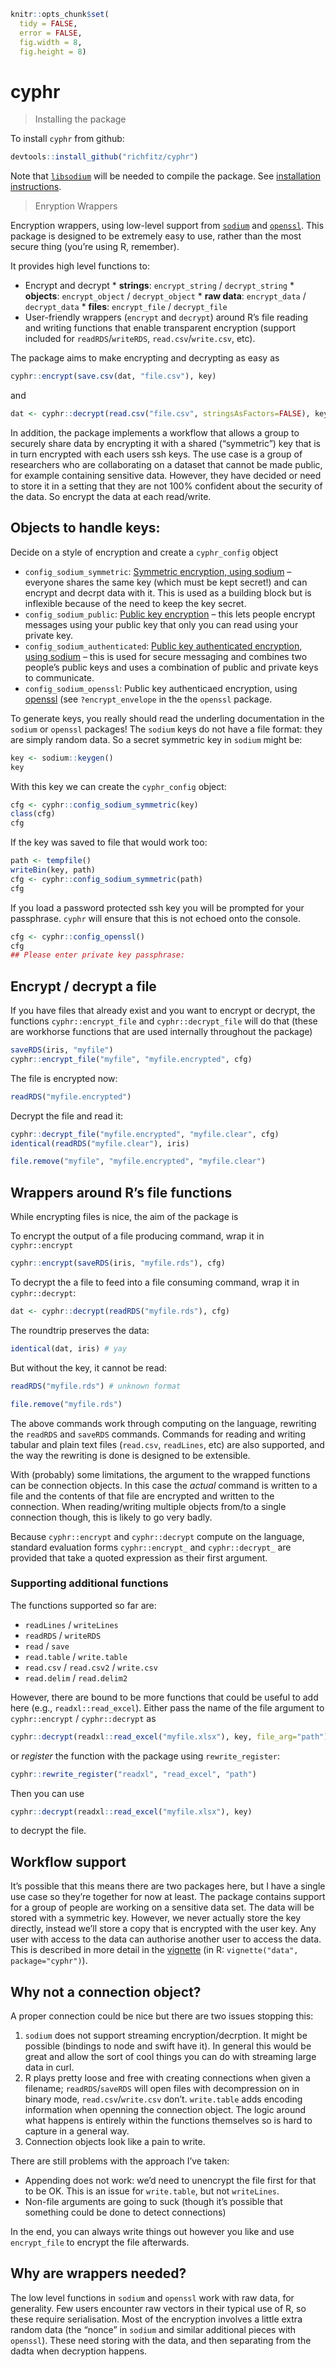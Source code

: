 ```r
knitr::opts_chunk$set(
  tidy = FALSE,
  error = FALSE,
  fig.width = 8,
  fig.height = 8)
```

# cyphr

<!--
[![Linux Build Status](https://travis-ci.org/richfitz/cyphr.svg?branch=master)](https://travis-ci.org/richfitz/cyphr)
 [![Windows Build status](https://ci.appveyor.com/api/projects/status/github/richfitz/cyphr?svg=true)](https://ci.appveyor.com/project/richfitz/cyphr)
-->

> Installing the package

To install `cyphr` from github:
```r
devtools::install_github("richfitz/cyphr")
```

Note that [`libsodium`](https://download.libsodium.org/doc/) will be needed to compile the package. See [installation instructions](https://download.libsodium.org/doc/installation/index.html).

> Enryption Wrappers

Encryption wrappers, using low-level support from [`sodium`](https://github.com/jeroenooms/sodium) and [`openssl`](https://github.com/jeroenooms/openssl).  This package is designed to be extremely easy to use, rather than the most secure thing (you're using R, remember).

It provides high level functions to:

* Encrypt and decrypt
  	  * **strings**: `encrypt_string` / `decrypt_string`
	  * **objects**: `encrypt_object` / `decrypt_object`
	  * **raw data**: `encrypt_data` / `decrypt_data`
	  * **files**: `encrypt_file` / `decrypt_file`
* User-friendly wrappers (`encrypt` and `decrypt`) around R's file reading and writing functions that enable transparent encryption (support included for `readRDS`/`writeRDS`, `read.csv`/`write.csv`, etc).

The package aims to make encrypting and decrypting as easy as

```r
cyphr::encrypt(save.csv(dat, "file.csv"), key)
```

and

```r
dat <- cyphr::decrypt(read.csv("file.csv", stringsAsFactors=FALSE), key)
```

In addition, the package implements a workflow that allows a group to securely share data by encrypting it with a shared ("symmetric") key that is in turn encrypted with each users ssh keys.  The use case is a group of researchers who are collaborating on a dataset that cannot be made public, for example containing sensitive data.  However, they have decided or need to store it in a setting that they are not 100% confident about the security of the data.  So encrypt the data at each read/write.

## Objects to handle keys:

Decide on a style of encryption and create a `cyphr_config` object

* `config_sodium_symmetric`: [Symmetric encryption, using sodium](http://127.0.0.1:19184/library/sodium/doc/intro.html#secret-key-encryption) -- everyone shares the same key (which must be kept secret!) and can encrypt and decrpt data with it.  This is used as a building block but is inflexible because of the need to keep the key secret.
* `config_sodium_public`: [Public key encryption](http://127.0.0.1:19184/library/sodium/doc/intro.html#public-key-encryption) -- this lets people encrypt messages using your public key that only you can read using your private key.
* `config_sodium_authenticated`: [Public key authenticated encryption, using sodium](http://127.0.0.1:19184/library/sodium/doc/intro.html#public-key-authenticated-encryption) -- this is used for secure messaging and combines two people's public keys and uses a combination of public and private keys to communicate.
* `config_sodium_openssl`: Public key authenticaed encryption, using [openssl](https://cran.r-project.org/web/packages/openssl) (see `?encrypt_envelope` in the the `openssl` package.

To generate keys, you really should read the underling documentation in the `sodium` or `openssl` packages!  The `sodium` keys do not have a file format: they are simply random data.  So a secret symmetric key in `sodium` might be:

```r
key <- sodium::keygen()
key
```

With this key we can create the `cyphr_config` object:

```r
cfg <- cyphr::config_sodium_symmetric(key)
class(cfg)
cfg
```

If the key was saved to file that would work too:

```r
path <- tempfile()
writeBin(key, path)
cfg <- cyphr::config_sodium_symmetric(path)
cfg
```

If you load a password protected ssh key you will be prompted for your passphrase.  `cyphr` will ensure that this is not echoed onto the console.

```r
cfg <- cyphr::config_openssl()
cfg
## Please enter private key passphrase:
```

## Encrypt / decrypt a file

If you have files that already exist and you want to encrypt or decrypt, the functions `cyphr::encrypt_file` and `cyphr::decrypt_file` will do that (these are workhorse functions that are used internally throughout the package)

```r
saveRDS(iris, "myfile")
cyphr::encrypt_file("myfile", "myfile.encrypted", cfg)
```

The file is encrypted now:

```r
readRDS("myfile.encrypted")
```

Decrypt the file and read it:

```r
cyphr::decrypt_file("myfile.encrypted", "myfile.clear", cfg)
identical(readRDS("myfile.clear"), iris)
```

```r
file.remove("myfile", "myfile.encrypted", "myfile.clear")
```

## Wrappers around R's file functions

While encrypting files is nice, the aim of the package is

To encrypt the output of a file producing command, wrap it in `cyphr::encrypt`

```r
cyphr::encrypt(saveRDS(iris, "myfile.rds"), cfg)
```

To decrypt the a file to feed into a file consuming command, wrap it in `cyphr::decrypt`:

```r
dat <- cyphr::decrypt(readRDS("myfile.rds"), cfg)
```

The roundtrip preserves the data:
```r
identical(dat, iris) # yay
```

But without the key, it cannot be read:
```r
readRDS("myfile.rds") # unknown format
```

```r
file.remove("myfile.rds")
```

The above commands work through computing on the language, rewriting the `readRDS` and `saveRDS` commands.  Commands for reading and writing tabular and plain text files (`read.csv`, `readLines`, etc) are also supported, and the way the rewriting is done is designed to be extensible.

With (probably) some limitations, the argument to the wrapped functions can be connection objects.  In this case the *actual* command is written to a file and the contents of that file are encrypted and written to the connection.  When reading/writing multiple objects from/to a single connection though, this is likely to go very badly.

Because `cyphr::encrypt` and `cyphr::decrypt` compute on the language, standard evaluation forms `cyphr::encrypt_` and `cyphr::decrypt_` are provided that take a quoted expression as their first argument.

### Supporting additional functions

The functions supported so far are:

* `readLines` / `writeLines`
* `readRDS` / `writeRDS`
* `read` / `save`
* `read.table` / `write.table`
* `read.csv` / `read.csv2` / `write.csv`
* `read.delim` / `read.delim2`

However, there are bound to be more functions that could be useful to add here (e.g., `readxl::read_excel`).  Either pass the name of the file argument to `cyphr::encrypt` / `cyphr::decrypt` as

```r
cyphr::decrypt(readxl::read_excel("myfile.xlsx"), key, file_arg="path")
```

or *register* the function with the package using `rewrite_register`:

```r
cyphr::rewrite_register("readxl", "read_excel", "path")
```

Then you can use

```r
cyphr::decrypt(readxl::read_excel("myfile.xlsx"), key)
```

to decrypt the file.

## Workflow support

It's possible that this means there are two packages here, but I have a single use case so they're together for now at least.  The package contains support for a group of people are working on a sensitive data set.  The data will be stored with a symmetric key.  However, we never actually store the key directly, instead we'll store a copy that is encrypted with the user key.  Any user with access to the data can authorise another user to access the data.  This is described in more detail in the [vignette](http://richfitz.github.io/cyphr/vignettes/data.html) (in R: `vignette("data", package="cyphr")`).

## Why not a connection object?

A proper connection could be nice but there are two issues stopping this:

1. `sodium` does not support streaming encryption/decrption.  It might be possible (bindings to node and swift have it).  In general this would be great and allow the sort of cool things you can do with streaming large data in curl.
2. R plays pretty loose and free with creating connections when given a filename; `readRDS`/`saveRDS` will open files with decompression on in binary mode, `read.csv`/`write.csv` don't.  `write.table` adds encoding information when openning the connection object.  The logic around what happens is entirely within the functions themselves so is hard to capture in a general way.
3. Connection objects look like a pain to write.

There are still problems with the approach I've taken:

* Appending does not work: we'd need to unencrypt the file first for that to be OK.  This is an issue for `write.table`, but not `writeLines`.
* Non-file arguments are going to suck (though it's possible that something could be done to detect connections)

In the end, you can always write things out however you like and use `encrypt_file` to encrypt the file afterwards.

## Why are wrappers needed?

The low level functions in `sodium` and `openssl` work with raw data, for generality.  Few users encounter raw vectors in their typical use of R, so these require serialisation.  Most of the encryption involves a little extra random data (the "nonce" in `sodium` and similar additional pieces with `openssl`).  These need storing with the data, and then separating from the dadta when decryption happens.
